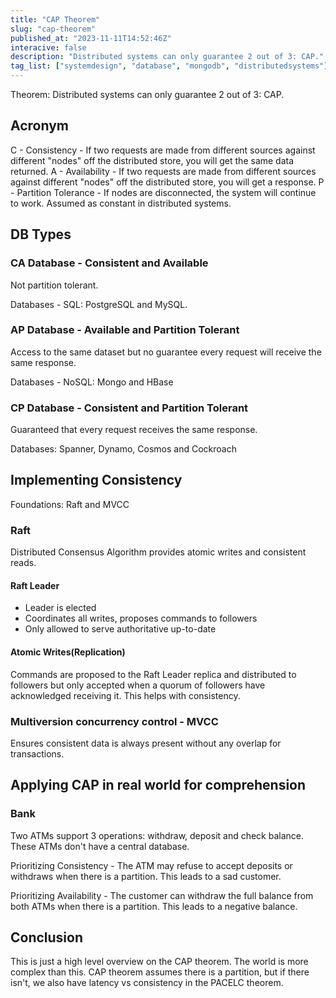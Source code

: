 ```yaml
---
title: "CAP Theorem"
slug: "cap-theorem"
published_at: "2023-11-11T14:52:46Z"
interacive: false
description: "Distributed systems can only guarantee 2 out of 3: CAP."
tag_list: ["systemdesign", "database", "mongodb", "distributedsystems"]
---
```


Theorem: Distributed systems can only guarantee 2 out of 3: CAP.

## Acronym

C - Consistency - If two requests are made from different sources against different "nodes" off the distributed store, you will get the same data returned.
A - Availability - If two requests are made from different sources against different "nodes" off the distributed store, you will get a response.
P - Partition Tolerance - If nodes are disconnected, the system will continue to work. Assumed as constant in distributed systems.

## DB Types

### CA Database - Consistent and Available

Not partition tolerant.

Databases - SQL: PostgreSQL and MySQL.

### AP Database - Available and Partition Tolerant

Access to the same dataset but no guarantee every request will receive the same response.

Databases - NoSQL: Mongo and HBase

### CP Database - Consistent and Partition Tolerant

Guaranteed that every request receives the same response.

Databases: Spanner, Dynamo, Cosmos and Cockroach

## Implementing Consistency

Foundations: Raft and MVCC

### Raft

Distributed Consensus Algorithm provides atomic writes and consistent reads.

#### **Raft Leader**

- Leader is elected
- Coordinates all writes, proposes commands to followers
- Only allowed to serve authoritative up-to-date

#### **Atomic Writes(Replication)**

Commands are proposed to the Raft Leader replica and distributed to followers but only accepted when a quorum of followers have acknowledged receiving it. This helps with consistency.

### Multiversion concurrency control - MVCC

Ensures consistent data is always present without any overlap for transactions.

## Applying CAP in real world for comprehension

### Bank

Two ATMs support 3 operations: withdraw, deposit and check balance. These ATMs don't have a central database.

Prioritizing Consistency - The ATM may refuse to accept deposits or withdraws when there is a partition. This leads to a sad customer.

Prioritizing Availability - The customer can withdraw the full balance from both ATMs when there is a partition. This leads to a negative balance.

## Conclusion

This is just a high level overview on the CAP theorem. The world is more complex than this. CAP theorem assumes there is a partition, but if there isn't, we also have latency vs consistency in the PACELC theorem.
